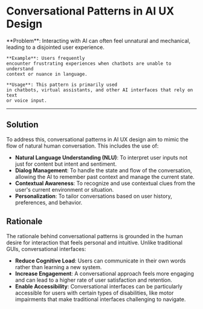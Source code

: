 # Conversational Patterns in AI UX Design

   <div className="bg-neutral-100 dark:bg-neutral-800 px-16 py-10 border">
    **Problem**: Interacting with AI can often feel unnatural and mechanical,
    leading to a disjointed user experience. 
    
    **Example**: Users frequently
    encounter frustrating experiences when chatbots are unable to understand
    context or nuance in language.

    **Usage**: This pattern is primarily used
    in chatbots, virtual assistants, and other AI interfaces that rely on text
    or voice input.

  </div>

---

## Solution

To address this, conversational patterns in AI UX design aim to mimic the flow of natural human conversation. This includes the use of:

- **Natural Language Understanding (NLU)**: To interpret user inputs not just for content but intent and sentiment.
- **Dialog Management**: To handle the state and flow of the conversation, allowing the AI to remember past context and manage the current state.
- **Contextual Awareness**: To recognize and use contextual clues from the user's current environment or situation.
- **Personalization**: To tailor conversations based on user history, preferences, and behavior.

## Rationale

The rationale behind conversational patterns is grounded in the human desire for interaction that feels personal and intuitive. Unlike traditional GUIs, conversational interfaces:

- **Reduce Cognitive Load**: Users can communicate in their own words rather than learning a new system.
- **Increase Engagement**: A conversational approach feels more engaging and can lead to a higher rate of user satisfaction and retention.
- **Enable Accessibility**: Conversational interfaces can be particularly accessible for users with certain types of disabilities, like motor impairments that make traditional interfaces challenging to navigate.
